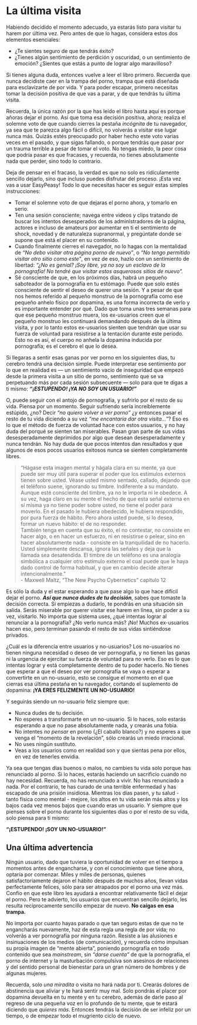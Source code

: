# La última visita

Habiendo decidido el momento adecuado, ya estarás listo para visitar tu harem por última vez. Pero antes de que lo hagas, considera estos dos elementos esenciales:

* ¿Te sientes seguro de que tendrás éxito?
* ¿Tienes algún sentimiento de perdición y oscuridad, o un sentimiento de emoción? ¿Sientes que estás a punto de lograr algo maravilloso?

Si tienes alguna duda, entonces vuelve a leer el libro primero. Recuerda que nunca decidiste caer en la trampa del porno, trampa que está diseñada para esclavizarte de por vida. Y para poder escapar, primero necesitas tomar la decisión positiva de que vas a parar, y de que tendrás tu última visita.

Recuerda, la única razón por la que has leído el libro hasta aquí es porque añoras dejar el porno. Así que toma esa decisión positiva, ahora; realiza el solemne voto de que cuando cierres la pestaña _incógnita_ de tu navegador, ya sea que te parezca algo fácil o difícil, no volverás a visitar ese lugar nunca más. Quizás estés preocupado por haber hecho este voto varias veces en el pasado, y que sigas fallando, o porque tendrás que pasar por un trauma terrible a pesar de tomar el voto. No tengas miedo, la peor cosa que podría pasar es que fracases, y recuerda, no tienes absolutamente nada que perder, sino todo lo contrario.

Deja de pensar en el fracaso, la verdad es que no solo es ridículamente sencillo dejarlo, sino que incluso puedes disfrutar del proceso. ¡Esta vez vas a usar EasyPeasy! Todo lo que necesitas hacer es seguir estas simples instrucciones:

* Tomar el solemne voto de que dejaras el porno ahora, y tomarlo en serio.
* Ten una sesión consciente; navega entre videos y clips tratando de buscar los intentos desesperados de los administradores de la página, actores e incluso de amateurs por aumentar en ti el sentimiento de shock, novedad y de naturaleza supranormal, y pregúntate donde se supone que está el placer en su contenido. 
* Cuando finalmente cierres el navegador, no lo hagas con la mentalidad de _“No debo visitar otra página porno de nuevo”_, o _“No tengo permitido visitar otro sitio como este”_, en vez de eso, hazlo con un sentimiento de libertad: _“¿No es genial? ¡Soy libre, ya no soy un esclavo de la pornografía! No tendré que visitar estos asquerosos sitios de nuevo”._
* Sé consciente de que, en los próximos días, habrá un pequeño saboteador de la pornografía en tu estómago. Puede que solo estés consciente de sentir el deseo de querer una sesión. Y a pesar de que nos hemos referido al pequeño monstruo de la pornografía como ese pequeño anhelo físico por dopamina, es una forma incorrecta de verlo y es importante entender por qué. Dado que toma unas tres semanas para que ese pequeño monstruo muera, los ex-usuarios creen que el pequeño monstruo les continuará demandando después de la última visita, y por lo tanto estos ex-usuarios sienten que tendrán que usar su fuerza de voluntad para resistirse a la tentación durante este periodo. Esto no es así, el cuerpo no anhela la dopamina inducida por pornografía; es el cerebro el que lo desea.

Si llegaras a sentir esas ganas por ver porno en los siguientes días, tu cerebro tendrá una decisión simple. Puede interpretar ese sentimiento por lo que en realidad es — un sentimiento vacío de inseguridad que empezó desde la primera visita a un sitio de porno, sentimiento que se va perpetuando más por cada sesión subsecuente — solo para que te digas a ti mismo: _**“¡ESTUPENDO! ¡YA NO SOY UN USUARIO!”**_

O, puede seguir con el antojo de pornografía, y sufrirlo por el resto de su vida. Piensa por un momento. Seguir sufriendo sería increíblemente estúpido, ¿no? Decir _“no quiero volver a ver porno”_ ¿y entonces pasar el resto de tu vida diciendo a su vez _“me encantaría dar otra visita...”_? Eso es lo que el método de fuerza de voluntad hace con estos usuarios, y no hay duda del porqué se sienten tan miserables. Pasan gran parte de sus vidas desesperadamente deprimidos por algo que desean desesperadamente y nunca tendrán. No hay duda de que pocos intentos dan resultados y que algunos de esos pocos usuarios exitosos nunca se sienten completamente libres.
 
> “Hágase esta imagen mental y hágala clara en su mente, ya que puede ser muy útil para superar el poder que los estímulos externos tienen sobre usted. Véase usted mismo sentado, callado, dejando que el teléfono suene, ignorando su timbre. Indiferente a su mandato. Aunque esté consciente del timbre, ya no le importa ni le obedece. A su vez, haga claro en su mente el hecho de que esta señal externa en sí misma ya no tiene poder sobre usted, no tiene el poder para moverlo. En el pasado le hubiera obedecido, le hubiera respondido, por pura fuerza de hábito. Pero ahora usted puede, si lo desea, formar un nuevo hábito: el de no responder.  
También tenga en cuenta que su éxito, el no contestar, no consiste en hacer algo, o en hacer un esfuerzo, ni en resistirse o pelear, sino en hacer absolutamente nada - consiste en la tranquilidad de no hacerlo. Usted simplemente descansa, ignora las señales y deja que la llamada sea desatendida. El timbre de un teléfono es una analogía simbólica a cualquier otro estímulo externo el cual puede que le haya dado control de forma habitual, y que en cambio decide alterar intencionalmente.”  
- Maxwell Maltz, “The New Psycho Cybernetics” capítulo 12
 
Es sólo la duda y el estar esperando a que pase algo lo que hace difícil dejar el porno. _**Así que nunca dudes de tu decisión**_, sabes que tomaste la decisión correcta. Si empiezas a dudarlo, te pondrás en una situación sin salida. Serás miserable por querer visitar ese harem en línea, sin poder a su vez, visitarlo. No importa que sistema uses, ¿qué intentas lograr al renunciar a la pornografía? ¿No verlo nunca más? ¡No! Muchos ex-usuarios hacen eso, pero terminan pasando el resto de sus vidas sintiéndose privados.
 
¿Cuál es la diferencia entre usuarios y no-usuarios? Los no-usuarios no tienen ninguna necesidad o deseo de ver pornografía, y no tienen las ganas ni la urgencia de ejercitar su fuerza de voluntad para no verlo. Eso es lo que intentas lograr y está completamente dentro de tu poder hacerlo. No tienes que esperar a que el deseo por ver pornografía se vaya o esperar a convertirte en un no-usuario, esto se consigue el momento en el que cierras esa última pestaña en tu navegador, cortando el suplemento de dopamina: **¡YA ERES FELIZMENTE UN NO-USUARIO!**
 
Y seguirás siendo un no-usuario feliz siempre que:
 
* Nunca dudes de tu decisión.
* No esperes a transformarte en un no-usuario. Si lo haces, solo estarás esperando a que no pase absolutamente nada, y crearás una fobia.
* No intentes _no pensar_ en porno (¿El caballo blanco?) y no esperes a que venga el “momento de la revelación”, sólo crearás un miedo irracional.
* No uses ningún sustituto.
* Veas a los usuarios como en realidad son y que sientas pena por ellos, en vez de tenerles envidia.
 
Ya sea que tengas días buenos o malos, no cambies tu vida solo porque has renunciado al porno. Si lo haces, estarás haciendo un sacrificio cuando no hay necesidad. Recuerda, no has renunciado a vivir. No has renunciado a nada. Por el contrario, te has curado de una terrible enfermedad y has escapado de una prisión insidiosa. Mientras los días pasen, y tu salud - tanto física como mental - mejore, los altos en tu vida serán más altos y los bajos cada vez menos bajos que cuando eras un usuario. Y siempre que pienses sobre el porno durante los siguientes días o por el resto de su vida, solo piensa para ti mismo:

**“¡ESTUPENDO! ¡SOY UN NO-USUARIO!”**

## Una última advertencia

Ningún usuario, dado que tuviera la oportunidad de volver en el tiempo a momentos antes de engancharse, y con el conocimiento que tiene ahora, optaría por comenzar. Miles y miles de personas, quienes satisfactoriamente dejaron el hábito después de muchos años, llevan vidas perfectamente felices, sólo para ser atrapados por el porno una vez más. Confío en que este libro les ayudará a encontrar relativamente fácil el dejar el porno. Pero te advierto, los usuarios que encuentran sencillo dejarlo, les resulta recíprocamente sencillo empezar de nuevo. **No caigas en esa trampa.**

No importa por cuanto hayas parado o que tan seguro estas de que no te engancharás nuevamente, haz de esta regla una regla de por vida; no volverás a ver pornografía por ninguna razón. Resiste a las alusiones e insinuaciones de los medios (de comunicación), y recuerda cómo impulsan su propia imagen de “mente abierta”, poniendo pornografía en todo contenido que sea _mainstream_, sin _“darse cuenta”_ de que la pornografía, el porno de internet y la masturbación compulsiva son asesinos de relaciones y del sentido personal de bienestar para un gran número de hombres y de algunas mujeres.

Recuerda, solo _una miradita_ o visita no hará nada por ti. Crearás dolores de abstinencia que aliviar y te hará sentir muy mal. Solo pondrás el placer por dopamina devuelta en tu mente y en tu cerebro, además de darle paso al regreso de una pequeña voz en lo profundo de tu mente, que te estará diciendo que _quieres más_. Entonces tendrás la decisión de ser infeliz por un tiempo, o de empezar todo el mugriento ciclo de nuevo.
